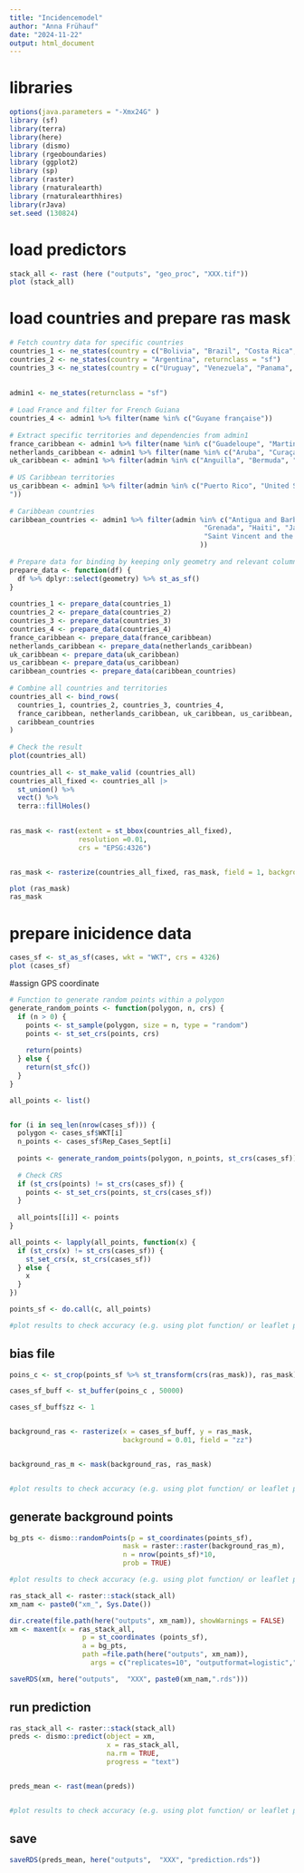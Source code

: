 ```yaml
---
title: "Incidencemodel"
author: "Anna Frühauf"
date: "2024-11-22"
output: html_document
---
```


# libraries
```r
options(java.parameters = "-Xmx24G" )
library (sf) 
library(terra)
library(here)
library (dismo)
library (rgeoboundaries)
library (ggplot2)
library (sp)
library (raster)
library (rnaturalearth)
library (rnaturalearthhires)
library(rJava)
set.seed (130824)
```

# load predictors
```r
stack_all <- rast (here ("outputs", "geo_proc", "XXX.tif"))
plot (stack_all)
```
# load countries and prepare ras mask
```r

# Fetch country data for specific countries
countries_1 <- ne_states(country = c("Bolivia", "Brazil", "Costa Rica", "Colombia", "Peru", "Guatemala", "Mexico"), returnclass = "sf")
countries_2 <- ne_states(country = "Argentina", returnclass = "sf")
countries_3 <- ne_states(country = c("Uruguay", "Venezuela", "Panama", "Nicaragua", "Honduras", "Belize", "El Salvador", "Trinidad and Tobago", "Suriname", "Chile", "Ecuador", "Guyana", "Paraguay"), returnclass = "sf")
 
 
admin1 <- ne_states(returnclass = "sf")
 
# Load France and filter for French Guiana
countries_4 <- admin1 %>% filter(name %in% c("Guyane française"))
 
# Extract specific territories and dependencies from admin1
france_caribbean <- admin1 %>% filter(name %in% c("Guadeloupe", "Martinique", "Saint Barthélemy", "St. Martin"))
netherlands_caribbean <- admin1 %>% filter(name %in% c("Aruba", "Curaçao", "Sint Maarten", "Bonaire", "St. Eustatius", "Saba"))
uk_caribbean <- admin1 %>% filter(admin %in% c("Anguilla", "Bermuda", "British Virgin Islands", "Cayman Islands", "Montserrat", "Turks and Caicos Islands"))
 
# US Caribbean territories
us_caribbean <- admin1 %>% filter(admin %in% c("Puerto Rico", "United States Virgin Islands
"))
 
# Caribbean countries
caribbean_countries <- admin1 %>% filter(admin %in% c("Antigua and Barbuda", "The Bahamas", "Barbados", "Cuba", "Dominica", "Dominican Republic",
                                                "Grenada", "Haiti", "Jamaica", "Saint Kitts and Nevis", "Saint Lucia", 
                                                "Saint Vincent and the Grenadines"
                                               ))
 
# Prepare data for binding by keeping only geometry and relevant columns
prepare_data <- function(df) {
  df %>% dplyr::select(geometry) %>% st_as_sf()
}
 
countries_1 <- prepare_data(countries_1)
countries_2 <- prepare_data(countries_2)
countries_3 <- prepare_data(countries_3)
countries_4 <- prepare_data(countries_4)
france_caribbean <- prepare_data(france_caribbean)
netherlands_caribbean <- prepare_data(netherlands_caribbean)
uk_caribbean <- prepare_data(uk_caribbean)
us_caribbean <- prepare_data(us_caribbean)
caribbean_countries <- prepare_data(caribbean_countries)
 
# Combine all countries and territories
countries_all <- bind_rows(
  countries_1, countries_2, countries_3, countries_4,
  france_caribbean, netherlands_caribbean, uk_caribbean, us_caribbean,
  caribbean_countries
)
 
# Check the result
plot(countries_all)
 
countries_all <- st_make_valid (countries_all)
countries_all_fixed <- countries_all |>
  st_union() %>%
  vect() %>%
  terra::fillHoles()
 
```

```r
ras_mask <- rast(extent = st_bbox(countries_all_fixed), 
                 resolution =0.01,
                 crs = "EPSG:4326")


ras_mask <- rasterize(countries_all_fixed, ras_mask, field = 1, background = NA)

plot (ras_mask)
ras_mask
```

# prepare inicidence data
```r
cases_sf <- st_as_sf(cases, wkt = "WKT", crs = 4326)
plot (cases_sf)
```

#assign GPS coordinate
```r
# Function to generate random points within a polygon
generate_random_points <- function(polygon, n, crs) {
  if (n > 0) {
    points <- st_sample(polygon, size = n, type = "random")
    points <- st_set_crs(points, crs)
    
    return(points)
  } else {
    return(st_sfc()) 
  }
}

all_points <- list()


for (i in seq_len(nrow(cases_sf))) {
  polygon <- cases_sf$WKT[i]
  n_points <- cases_sf$Rep_Cases_Sept[i]
  
  points <- generate_random_points(polygon, n_points, st_crs(cases_sf))
  
  # Check CRS 
  if (st_crs(points) != st_crs(cases_sf)) {
    points <- st_set_crs(points, st_crs(cases_sf))
  }
  
  all_points[[i]] <- points
}

all_points <- lapply(all_points, function(x) {
  if (st_crs(x) != st_crs(cases_sf)) {
    st_set_crs(x, st_crs(cases_sf))
  } else {
    x
  }
})

points_sf <- do.call(c, all_points)

#plot results to check accuracy (e.g. using plot function/ or leaflet package)
```


## bias file

```r
poins_c <- st_crop(points_sf %>% st_transform(crs(ras_mask)), ras_mask)

cases_sf_buff <- st_buffer(poins_c , 50000)

cases_sf_buff$zz <- 1


background_ras <- rasterize(x = cases_sf_buff, y = ras_mask,
                            background = 0.01, field = "zz")


background_ras_m <- mask(background_ras, ras_mask)


#plot results to check accuracy (e.g. using plot function/ or leaflet package)

```


## generate background points
```r
bg_pts <- dismo::randomPoints(p = st_coordinates(points_sf),
                            mask = raster::raster(background_ras_m),
                            n = nrow(points_sf)*10,
                            prob = TRUE)

#plot results to check accuracy (e.g. using plot function/ or leaflet package)

```


```r

ras_stack_all <- raster::stack(stack_all)
xm_nam <- paste0("xm_", Sys.Date())

dir.create(file.path(here("outputs", xm_nam)), showWarnings = FALSE)
xm <- maxent(x = ras_stack_all, 
                  p = st_coordinates (points_sf),
                  a = bg_pts,
                  path =file.path(here("outputs", xm_nam)),
                    args = c("replicates=10", "outputformat=logistic","responsecurves", "writeplotdata","-J"), factors = c ("deforestation"))


```

```r
saveRDS(xm, here("outputs",  "XXX", paste0(xm_nam,".rds")))
```


## run prediction
```r

ras_stack_all <- raster::stack(stack_all)
preds <- dismo::predict(object = xm,
                        x = ras_stack_all,
                        na.rm = TRUE,
                        progress = "text")


preds_mean <- rast(mean(preds))


#plot results to check accuracy (e.g. using plot function/ or leaflet package)

```

## save

```r
saveRDS(preds_mean, here("outputs",  "XXX", "prediction.rds"))
```